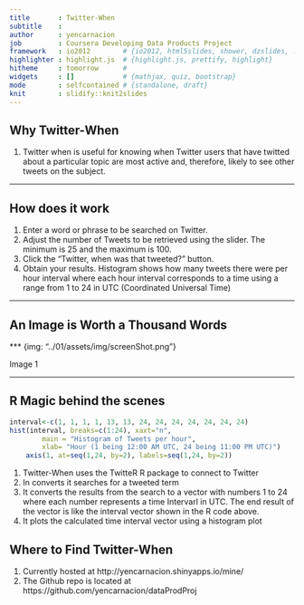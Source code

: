 ```yaml
---
title       : Twitter-When
subtitle    : 
author      : yencarnacion
job         : Coursera Developing Data Products Project
framework   : io2012        # {io2012, html5slides, shower, dzslides, ...}
highlighter : highlight.js  # {highlight.js, prettify, highlight}
hitheme     : tomorrow      # 
widgets     : []            # {mathjax, quiz, bootstrap}
mode        : selfcontained # {standalone, draft}
knit        : slidify::knit2slides
---
```


## Why Twitter-When

1. Twitter when is useful for knowing when Twitter users that have twitted about a particular topic are most active and, therefore, likely to see other tweets on the subject.

---

## How does it work

1. Enter a word or phrase to be searched on Twitter.
2. Adjust the number of Tweets to be retrieved using the slider. The minimum is 25 and the maximum is 100.
3. Click the "Twitter, when was that tweeted?" button.
4. Obtain your results. Histogram shows how many tweets there were per hour interval where each hour interval corresponds to a time using a range from 1 to 24 in UTC (Coordinated Universal Time)

---

## An Image is Worth a Thousand Words

*** {img: "../01/assets/img/screenShot.png"}

Image 1

---

## R Magic behind the scenes

```r
interval<-c(1, 1, 1, 1, 13, 13, 24, 24, 24, 24, 24, 24, 24)
hist(interval, breaks=c(1:24), xaxt="n", 
        main = "Histogram of Tweets per hour", 
        xlab= "Hour (1 being 12:00 AM UTC, 24 being 11:00 PM UTC)")
    axis(1, at=seq(1,24, by=2), labels=seq(1,24, by=2))
```

1. Twitter-When uses the TwitteR R package to connect to Twitter
2. In converts it searches for a tweeted term
3. It converts the results from the search to a vector with numbers 1 to 24 where each number represents a time Intervarl in UTC.  The end result of the vector is like the interval vector shown in the R code above.
4. It plots the calculated time interval vector using a histogram plot

## Where to Find Twitter-When

1.  Currently hosted at http://yencarnacion.shinyapps.io/mine/
2.  The Github repo is located at https://github.com/yencarnacion/dataProdProj

